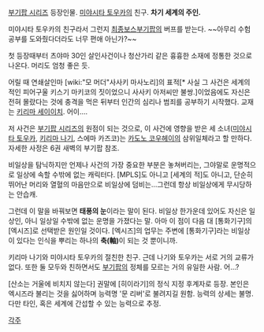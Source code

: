 [[부기팝 시리즈]] 등장인물. [[미야시타 토우카]]의 친구. '''차기 세계의 주인.'''


미야시타 토우카의 친구라서 그런지 [[최종보스]][[부기팝]]의 버프를 받는다. ~~아무리 수험공부를 도와줬다더라도 너무 편애 아닌가?~~

첫 등장때부터 츠야마 30인 살인사건이나 청산가리 같은 흉흉한 소재에 정통한 것으로 나온다. 머리도 엄청 좋은 듯.

어릴 때 연쇄살인마 [wiki:"모 머더"사사키 마사노리]의 표적[* 사실 그 사건은 세계의 적인 피어구울 키스기 마키코의 짓이었으니 사사키 아저씨만 불쌍.]이었음에도 자신은 전혀 몰랐다는 것에 충격을 먹은 뒤부터 인간의 심리나 범죄를 공부하기 시작했다. 교재는 [[키리마 세이이치]]. 어이....

저 사건은 [[부기팝 시리즈]]의 원점이 되는 것으로, 이 사건에 영향을 받은 세 소녀([[미야시타 토우카]], [[키리마 나기]], 스에마 카즈코)는 [[카도노 코우헤이]]의 삼위일체라고 할 만하다. 자세한 사정은 6권 새벽의 부기팝 참조.

비일상을 탐닉하지만 언제나 사건의 가장 중요한 부분은 놓쳐버리는, 그야말로 운명적으로 일상에 속할 수밖에 없는 캐릭터다. [MPLS]도 아니고 [세계의 적]도 아니고, 단순히 뛰어난 머리와 열혈의 마음만으로 비일상에 덤비는...그런데 항상 비일상에게 무시당하는 안습캐.

그런데 이 말을 바꿔보면 '''태풍의 눈'''이라는 말이 된다. 비일상 한가운데 있어도 자신은 일상인, 아니 일상일 수밖에 없는 운명을 가졌다는 말.
아마 이 점이 다음 대 [통화기구]의 [엑시즈]로 선택받은 원인일 것이다. [엑시즈]의 업무는 주변에 [통화기구]라는 비일상이 있다는 인식을 뿌리는 하나의 '''축(軸)'''이 되는 것 뿐이니까.

키리마 나기와 미야시타 토우카의 절친한 친구. 근데 나기와 토우카는 서로 거의 교류가 없다. 또한 둘 모두와 친하면서도 [[부기팝]]의 정체를 모르는 거의 유일한 사람. 어...?

[산소는 거울에 비치지 않는다] 권말에 [히이라기]의 정식 지정 후계자로 등장.
본인은 엑시즈라 불리는 것을 싫어하며 능력명 '문 리버'로 불려지길 원함.
능력의 상세는 불명. 다만 타인, 혹은 세계에 간섭할 수 있는 능력으로 추정.

[[각주]]

